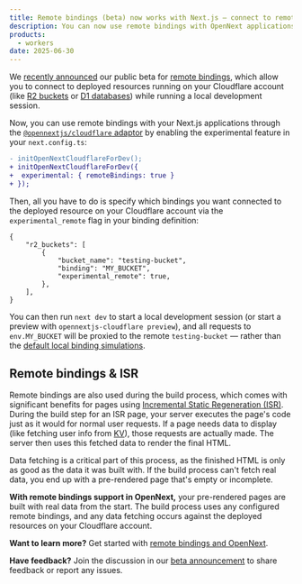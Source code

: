 ```yaml
---
title: Remote bindings (beta) now works with Next.js — connect to remote resources (D1, KV, R2, etc.) during local development
description: You can now use remote bindings with OpenNext applications.
products:
  - workers
date: 2025-06-30
---
```



We [recently announced](https://github.com/cloudflare/workers-sdk/discussions/9660) our public beta for [remote bindings](/workers/development-testing/#remote-bindings), which allow you to connect to deployed resources running on your Cloudflare account (like [R2 buckets](/r2) or [D1 databases](/d1)) while running a local development session.

Now, you can use remote bindings with your Next.js applications through the [`@opennextjs/cloudflare` adaptor](https://opennext.js.org/cloudflare/bindings#remote-bindings) by enabling the experimental feature in your `next.config.ts`:

```diff
- initOpenNextCloudflareForDev();
+ initOpenNextCloudflareForDev({
+  experimental: { remoteBindings: true }
+ });
```

Then, all you have to do is specify which bindings you want connected to the deployed resource on your Cloudflare account via the `experimental_remote` flag in your binding definition:

<WranglerConfig>

```jsonc
{
	"r2_buckets": [
		{
			"bucket_name": "testing-bucket",
			"binding": "MY_BUCKET",
			"experimental_remote": true,
		},
	],
}
```

</WranglerConfig>

You can then run `next dev` to start a local development session (or start a preview with `opennextjs-cloudflare preview`), and all requests to `env.MY_BUCKET` will be proxied to the remote `testing-bucket` — rather than the [default local binding simulations](/workers/development-testing/#bindings-during-local-development).

## Remote bindings & ISR

Remote bindings are also used during the build process, which comes with significant benefits for pages using [Incremental Static Regeneration (ISR)](https://opennext.js.org/aws/inner_workings/components/server/node#isrssg). During the build step for an ISR page, your server executes the page's code just as it would for normal user requests. If a page needs data to display (like fetching user info from [KV](/kv)), those requests are actually made. The server then uses this fetched data to render the final HTML.

Data fetching is a critical part of this process, as the finished HTML is only as good as the data it was built with. If the build process can't fetch real data, you end up with a pre-rendered page that's empty or incomplete.

**With remote bindings support in OpenNext,** your pre-rendered pages are built with real data from the start. The build process uses any configured remote bindings, and any data fetching occurs against the deployed resources on your Cloudflare account.

**Want to learn more?** Get started with [remote bindings and OpenNext](https://opennext.js.org/cloudflare/bindings#remote-bindings).

**Have feedback?** Join the discussion in our [beta announcement](https://github.com/cloudflare/workers-sdk/discussions/9660) to share feedback or report any issues.
